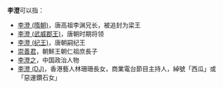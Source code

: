 '''李澄'''可以指：
* [[李澄_(隋朝)|李澄 (隋朝)]]，唐高祖李渊兄长，被追封为梁王
* [[李澄_(武威郡王)|李澄 (武威郡王)]]，唐朝时期将领
* [[李澄_(纪王)|李澄 (纪王)]]，唐朝嗣纪王
* [[崇善君|崇善君]]，朝鮮王朝仁祖庶長子
* [[李澄之|李澄之]]，中国政治人物
* [[李澄_(DJ)|李澄 (DJ)]]，香港藝人林珊珊長女，商業電台節目主持人，綽號「西瓜」或「惡運鑽石女」
{{Disambiguation|C|Cat=二字李姓人名消歧义}}